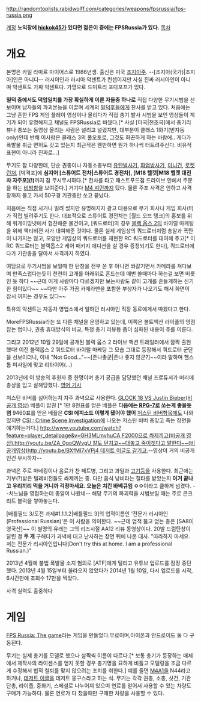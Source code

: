 http://randomtoplists.rabidwolff.com/categories/weapons/fpsrussia/fps-russia.png

[http://www.youtube.com/user/FPSRussia 계정]
'''노익장에 [[hickok45]]가 있다면 젊은이 중에는 FPSRussia가 있다.'''
[[목차]]
= 개요 =
본명은 카일 라마르 마이어스로 1986년생.  출신은 미국 [[조지아]]주.  --[조지아(국가)|조지아]인은 아니다-- 러시아인과 러시아 악센트가 컨셉이지만 사실 진짜 러시아인이 아니며 악센트도 가짜 악센트다. 가명으로 드미트리 포다포프가 있다.

'''밀덕 중에서도 덕업일치를 가장 확실하게 이룬 자들중 하나로''' 직접 다양한 무기시범을 선보이며 남자들의 파괴본능을 이끌며 세계의 [[밀덕후]]들에게 찬사를 받고 있다. 처음에는 그냥 흔한 FPS 게임 플레이 영상이나 올리다가 직접 총기 발사 시범을 보인 영상들이 계기가 되어 유명해지고 채널도 FPSRussia로 바꿨다.[* 사실 [미국|천조국]에서 총기리뷰나 총쏘는 동영상 올리는 사람은 널리고 널렸지만, 대부분이 클래스 1화기(반자동 only)인데 반해 이사람은 클래스 3의 풀오토로, 그것도 화끈하게 하는 바람에.. 게다가 폭발물 취급 면허도 갖고 있는지 최근작은 웬만하면 뭔가 하나씩 터트려주신다. 비유적 표현이 아니라 진짜로...]

무기도 참 다양한데, 단순 권총이나 자동소총부터 [[유탄발사기]], [[화염방사기]], [[미니건]], [[로켓 런처]], [박격포]에 '''심지어 [스튜어트 전차|스튜어트 경전차], [M18 헬캣|M18 헬캣 대전차 자주포](!)'''까지 참 무시무시하다.[* 전차를 타고 패스트푸드점 드라이브 인에서 주문을 하는 [http://m.youtube.com/watch?v=vvkLaa9bogU 비범함]을 보여준다.] 거기다 [[M4 셔먼]]까지 탔다. 물론 주포 사격은 안하고 사격장까지 몰고 가서 50구경 기관총만 쏘고 끝났다.

처음에는 직접 사거나 빌려 썼지만 유명해지자 광고 대용으로 무기 회사나 게임 회사(!!)가 직접 빌려주기도 한다. 대표적으로 스튜어트 경전차는 [월드 오브 탱크]의 홍보를 위해 워게이밍넷에서 협찬해준 물건이고, [쿼드로터]의 경우 [[블랙 옵스 2]]의 바이럴 마케팅을 위해 액티비젼 사가 대여해준 것이다. 물론 실제 게임상의 쿼드로터처럼 총알과 폭탄이 나가지는 않고, 모양만 게임상의 쿼드로터를 재현한 RC 쿼드로터를 대여해 주고[* 이 RC 쿼드로터는 블랙옵스2 케어 패키지 에디션을 살 경우 증정되기도 한다], 쿼드로터에다가 기관총을 달아서 사격까지 하였다.

여담으로 무기시범을 보일때 한 탄창을 전부 쏜 후 아니면 쏴갈기면서 카메라를 쳐다보며 만족스럽다는듯이 천천이 고개를 아래위로 흔드는데 매번 쏠때마다 하는걸 보면 버릇인 듯 하다 ~~근데 이게 사람마다 다르겠지만 보는사람도 같이 고개를 흔들게하는 신기한 힘이있다~~ ~~다만 아주 가끔 카메라맨을 포함한 부상자가 나오기도 해서 화면이 잠시 꺼지는 경우도 있다~~

특유의 악센트는 자동차 영업소에서 일하던 러시아인 직장 동료에게서 따왔다고 한다.

MoreFPSRussia라는 또 다른 채널을 운영하고 있는데, 이쪽은 볼트액션 라이플의 영점잡는 법이나, 권총 휴대방식의 비교, 특정 총기 리뷰등 좀더 심화된 내용이 주를 이룬다.

그리고 2012년 10월 29일에 공개된 블랙 옵스 2 라이브 액션 트레일러에서 깜짝 출현했다! 이전 블랙옵스 2 쿼드로터 바이럴 마케팅 그 모습 그대로 등장해서 쿼드로터 군단을 선보이더니, 이내 "Not Good..."~~[존나좋군|존나 좋지 않군?]~~이라 말하며 헬스톰 미사일에 맞고 리타이어(...)

2013년에 이 방송의 후원자 중 한명이며 총기 공급을 담당했던 채널 프로듀서가 머리에 총상을 입고 살해당했다.
[http://www.thetruthaboutguns.com/2013/01/foghorn/fpsrussias-manager-found-dead-single-gunshot-to-head/ 영어 기사]

저스틴 비버를 싫어하는지 자주 과녁으로 사용한다. [http://youtu.be/YWsQeA4j9QM GLOCK 18 VS Justin Bieber(비공개 영상)] 베플이 압권 [* 1만 8천표를 얻은 베플은 '''다음에는 [[RPG-7]]로 쏘는게 좋을듯염''' 9460표를 얻은 베플은 '''CSI 에피소드 이렇게 됐어야 했어''' [[저스틴 비버]]항목에도 나와있지만 [[CSI : Crime Scene Investigation]]에 나오는 저스틴 비버 총맞고 죽는 장면을 얘기하는거다.] [[http://www.youtube.com/watch?feature=player_detailpage&v=GH3MLmvhuCA F2000으로 쏴제끼고(비공개 영상).]][[http://youtu.be/ZA_0goQWvgU 칼도 던지고~~대놓고 죽이겟다고 말한다~~(비공개영상)]][[http://youtu.be/BXfMI7xVPj4 데저트 이글도 갈기고.]]--영상이 거의 비공개인건 무시하자-- 

과녁은 주로 마네킹이나 음료가 찬 페트병, 그리고 과일과 [[고기]]등을 사용한다. 최근에는 기부(?)받은 텔레비전들도 쏴제끼는 중. 다만 음식 낭비라는 질타를 받았는지 '''이거 끝나고 우리끼리 먹을 거니까 걱정마세요. 오늘은 치킨 바베큐임 ㅇㅇ'''이라고 쿨하게 넘겼다. --치느님을 영접하는데 총알이 나왔네-- 해당 무기의 파괴력을 시범보일 때는 주로 콘크리트 블럭을 쌓아놓는다.

[배틀필드 3/도전 과제#1.1.1.2|배틀필드 3]의 업적이름인 '전문가 러시아인(Professional Russian)'은 이 사람을 의미한다. ~~근데 업적 뚫고 얻는 총은 [SA80|영국산]~~ 이 별명의 유래는 그의 리즈시절 AA12 리뷰 동영상이다. 20발 드럼탄창이 달린 걸 '''두 개''' 구해다가 과녁에 대고 난사하는 장면 뒤에 나온 대사. "따라하지 마세요. 저는 전문가 러시아인입니다(Don't try this at home. I am a professional Russian.)"

2013년 4월에 불법 폭발물 소지 혐의로 [ATF]에게 털리고 유튜브 업로드를 잠정 중단했다.  
2013년 4월 15일부터 올라오지 않았다가
2014년 1월 10일, 다시 업로드를 시작, 6시간만에 조회수 17만을 찍었다.

사격 실력도 출중하다
{{{#!html
<iframe width="560" height="315" src="//www.youtube.com/embed/jHtHE_ukpug" frameborder="0" allowfullscreen></iframe>
}}}

= 게임 =
[http://m.youtube.com/watch?v=O9EBhxYHwfA FPS Russia: The game]라는 게임을 만들었다.무료이며,아이폰과 안드로이드 둘 다 구동된다.

무기는 실제 총기를 모델로 했으나 살짝씩 이름이 다르다.[* 보통 총기가 등장하는 매체에서 제작사의 라이센스를 얻지 못할 경우 총기명을 묘하게 비틀고 모델링을 조금 다르게 수정해서 법적 철퇴를 맞지 않으려는 조치를 취한다.] 예를 들면 [[M4A1]]을 N44라고 하거나, [[데저트 이글]]을 데저트 몽구스라고 하는 식. 무기는 각각 권총, 소총, 샷건, 기관단총, 라이플, 중화기, 스페셜로 나누어져 있으며 연료를 얻어서 사용할 수 있는 차량도 구매가 가능하다. 물론 연료가 다 찼을때만 구매한 차량을 사용할 수 있다.
